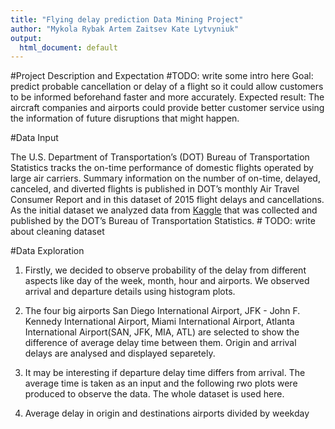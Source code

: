 ```yaml
---
title: "Flying delay prediction Data Mining Project"
author: "Mykola Rybak Artem Zaitsev Kate Lytvyniuk"
output:
  html_document: default
---
```


#Project Description and Expectation
#TODO: write some intro here
Goal: predict probable cancellation or delay of a flight so it could allow customers to be informed beforehand faster and more accurately.
Expected result: The aircraft companies and airports could provide better customer service using the information of future disruptions that might happen.

#Data Input
  
  The U.S. Department of Transportation's (DOT) Bureau of Transportation Statistics tracks the on-time performance of domestic flights operated by large air carriers. Summary information on the number of on-time, delayed, canceled, and diverted flights is published in DOT's monthly Air Travel Consumer Report and in this dataset of 2015 flight delays and cancellations.
  As the initial dataset we analyzed data from <a href="https://www.kaggle.com/usdot/flight-delays">Kaggle</a> that was collected and published by the DOT's Bureau of Transportation Statistics.
# TODO: write about cleaning dataset

#Data Exploration

1) Firstly, we decided to observe probability of the delay from different aspects like day of the week, month, hour and airports. We observed arrival and departure details using histogram plots.




2) The four big airports San Diego International Airport, JFK - John F. Kennedy International Airport, Miami International Airport, Atlanta International Airport(SAN, JFK, MIA, ATL) are selected to show the difference of average delay time between them. Origin and arrival delays are analysed and displayed separetely.


3) It may be interesting if departure delay time differs from arrival. The average time is taken as an input and the following rwo plots were produced to observe the data. The whole dataset is used here.

4) Average delay in origin and destinations airports divided by weekday
